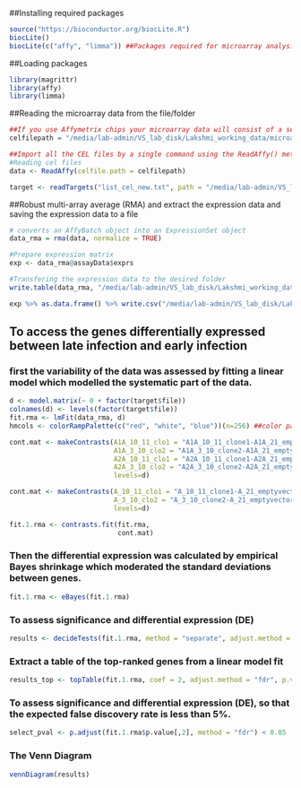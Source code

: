 ##Installing required packages
```r
source("https://bioconductor.org/biocLite.R")
biocLite()
biocLite(c("affy", "limma")) ##Packages required for microarray analysis
```

##Loading packages
```r
library(magrittr)
library(affy)
library(limma)
```

##Reading the microarray data from the file/folder
```r
##If you use Affymetrix chips your microarray data will consist of a series of CEL files containing raw intensities for each probe on the array. Save all CEL files you want to analyze in a single directory. They may be gzipped (*.gz) - you do not need to gunzip them
celfilepath = "/media/lab-admin/VS_lab_disk/Lakshmi_working_data/microarray_data_varadha/430A"

##Import all the CEL files by a single command using the ReadAffy() method. ReadAffy will read all CEL files in the folder and load them into an AffyBatch object in R
#Reading cel files
data <- ReadAffy(celfile.path = celfilepath)

target <- readTargets("list_cel_new.txt", path = "/media/lab-admin/VS_lab_disk/Lakshmi_working_data/microarray_data_varadha/")

```

##Robust multi-array average (RMA) and extract the expression data and saving the expression data to a file
```r
# converts an AffyBatch object into an ExpressionSet object 
data_rma = rma(data, normalize = TRUE)

#Prepare expression matrix
exp <- data_rma@assayData$exprs

#Transfering the expression data to the desired folder
write.table(data_rma, "/media/lab-admin/VS_lab_disk/Lakshmi_working_data/microarray_data_varadha/output_430/normalised_RMA.eset")

exp %>% as.data.frame() %>% write.csv("/media/lab-admin/VS_lab_disk/Lakshmi_working_data/microarray_data_varadha/output_430/expression_data.csv")

```

## To access the genes differentially expressed between late infection and early infection

### first the variability of the data was assessed by fitting a linear model which modelled the systematic part of the data.

```r
d <- model.matrix(~ 0 + factor(target$file))
colnames(d) <- levels(factor(target$file))
fit.rma <- lmFit(data_rma, d)
hmcols <- colorRampPalette(c("red", "white", "blue"))(n=256) ##color palette for Heatmap
```

```r
cont.mat <- makeContrasts(A1A_10_11_clo1 = "A1A_10_11_clone1-A1A_21_emptyvector",
                          A1A_3_10_clo2 = "A1A_3_10_clone2-A1A_21_emptyvector",
                          A2A_10_11_clo1 = "A2A_10_11_clone1-A2A_21_emptyvector",
                          A2A_3_10_clo2 = "A2A_3_10_clone2-A2A_21_emptyvector",
                          levels=d)

cont.mat <- makeContrasts(A_10_11_clo1 = "A_10_11_clone1-A_21_emptyvector",
                          A_3_10_clo2 = "A_3_10_clone2-A_21_emptyvector",
                          levels=d)

fit.1.rma <- contrasts.fit(fit.rma,
                           cont.mat)
```


### Then the differential expression was calculated by empirical Bayes shrinkage which moderated the standard deviations between genes.

```r
fit.1.rma <- eBayes(fit.1.rma)
```

### To assess significance and differential expression (DE)
```r

results <- decideTests(fit.1.rma, method = "separate", adjust.method = "fdr", p.value = 0.05, lfc = 1)

```

### Extract a table of the top-ranked genes from a linear model fit
```r
results_top <- topTable(fit.1.rma, coef = 2, adjust.method = "fdr", p.value = 0.05, lfc = 1, number = 10000)

```

### To assess significance and differential expression (DE), so that the expected false discovery rate is less than 5%.
```r

select_pval <- p.adjust(fit.1.rma$p.value[,2], method = "fdr") < 0.05

```
### The Venn Diagram
```r
vennDiagram(results)
```


